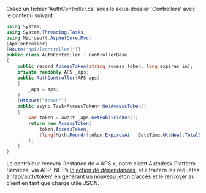 Créez un fichier 'AuthController.cs' sous le sous-dossier 'Controllers' avec le contenu suivant :

```csharp title="Controllers/AuthController.cs"
using System;
using System.Threading.Tasks;
using Microsoft.AspNetCore.Mvc;
[ApiController]
[Route("api/[controller]")]
public class AuthController : ControllerBase
{
    public record AccessToken(string access_token, long expires_in);
    private readonly APS _aps;
    public AuthController(APS aps)
    {
        _aps = aps;
    }
    [HttpGet("token")]
    public async Task<AccessToken> GetAccessToken()
    {
        var token = await _aps.GetPublicToken();
        return new AccessToken(
            token.AccessToken,
            (long)Math.Round((token.ExpiresAt - DateTime.UtcNow).TotalSeconds)
        );
    }
}
```

Le contrôleur recevra l’instance de « APS », notre client Autodesk Platform Services, via ASP. NET’s
[Injection de dépendances](https://docs.microsoft.com/en-us/aspnet/core/fundamentals/dependency-injection?view=aspnetcore-6.0),
et il traitera les requêtes à '/api/auth/token' en générant un nouveau jeton d’accès
et le renvoyer au client en tant que charge utile JSON.